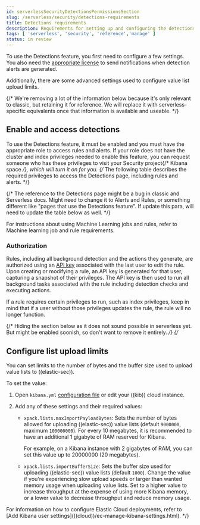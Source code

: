 ```yaml
---
id: serverlessSecurityDetectionsPermissionsSection
slug: /serverless/security/detections-requirements
title: Detections requirements
description: Requirements for setting up and configuring the detections feature.
tags: [ 'serverless', 'security', 'reference','manage' ]
status: in review
---
```



<InReview />

<div id="detections-permissions-section"></div>

To use the <DocLink id="serverlessSecurityDetectionEngineOverview">Detections feature</DocLink>, you first need to
configure a few settings. You also need the [appropriate license](https://www.elastic.co/subscriptions) to send
<DocLink id="serverlessSecurityRulesUiCreate" section="set-up-alert-notifications-optional">notifications</DocLink> when detection alerts are generated.

Additionally, there are some <DocLink id="serverlessSecurityDetectionsPermissionsSection" section="configure-list-upload-limits">advanced settings</DocLink> used to
configure <DocLink id="serverlessSecurityValueListsExceptions">value list</DocLink> upload limits.

<div id="enable-detections-ui"></div>


{/* We're removing a lot of the information below because it's only relevant to classic, but retaining it for reference. We will replace it with serverless-specific equivalents once that information is available and useable. */}
## Enable and access detections
To use the Detections feature, it must be enabled and you must have the appropriate role to access rules and alerts. If your role does not have the cluster and index privileges needed to enable this feature, you can request someone who has these privileges to visit your Security project{/* Kibana space */}, which will turn it on for you. {/* The following table describes the required privileges to access the Detections page, including rules and alerts. */}

{/* The reference to the Detections page might be a bug in classic and Serverless docs. Might need to change it to Alerts and Rules, or something different like "pages that use the Detections feature". If update this para, will need to update the table below as well. */} 

<DocCallOut title="Note">
For instructions about using Machine Learning jobs and rules, refer to <DocLink id="serverlessSecurityMlRequirements">Machine learning job and rule requirements</DocLink>.
</DocCallOut>

<div id="alerting-auth-model"></div>

### Authorization

Rules, including all background detection and the actions they generate, are authorized using an [API key](((kibana-ref))/api-keys.html) associated with the last user to edit the rule. Upon creating or modifying a rule, an API key is generated for that user, capturing a snapshot of their privileges. The API key is then used to run all background tasks associated with the rule including detection checks and executing actions.

<DocCallOut title="Important" color="warning">

If a rule requires certain privileges to run, such as index privileges, keep in mind that if a user without those privileges updates the rule, the rule will no longer function.

</DocCallOut>

{/* Hiding the section below as it does not sound possible in serverless yet. But might be enabled soonish, so don't want to remove it entirely. */}
{/* <div id="adv-list-settings"></div>

## Configure list upload limits

You can set limits to the number of bytes and the buffer size used to upload
<DocLink id="serverlessSecurityValueListsExceptions">value lists</DocLink> to ((elastic-sec)).

To set the value:

1. Open `kibana.yml` [configuration file](((kibana-ref))/settings.html) or edit your
    ((kib)) cloud instance.

1. Add any of these settings and their required values:
   * `xpack.lists.maxImportPayloadBytes`: Sets the number of bytes allowed for
    uploading ((elastic-sec)) value lists (default `9000000`, maximum
    `100000000`). For every 10 megabytes, it is recommended to have an additional 1
    gigabyte of RAM reserved for Kibana.

     For example, on a Kibana instance with 2 gigabytes of RAM, you can set this value up to 20000000 (20 megabytes).

   * `xpack.lists.importBufferSize`: Sets the buffer size used for uploading
    ((elastic-sec)) value lists (default `1000`). Change the value if you're
    experiencing slow upload speeds or larger than wanted memory usage when
    uploading value lists. Set to a higher value to increase throughput at the
    expense of using more Kibana memory, or a lower value to decrease throughput and
    reduce memory usage.

<DocCallOut title="Note">
For information on how to configure Elastic Cloud deployments, refer to
[Add Kibana user settings](((cloud))/ec-manage-kibana-settings.html).
</DocCallOut> */}

